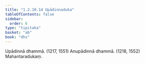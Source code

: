 ```yaml
---
title: "1.2.10.14 Upādinnaduka"
tableOfContents: false
sidebar:
  order: 6
type: "tipitaka"
basket: "ab"
book: "dhs"
---
```



<DynamicBreadcrumb />

<Division number="90" book="dhs">

<Paragraph number="212" book="dhs">
Upādinnā dhammā. (<Emphasis>1217, 1551</Emphasis>)
</Paragraph>

<Paragraph number="213" book="dhs">
Anupādinnā dhammā. (<Emphasis>1218, 1552</Emphasis>)

</Paragraph>
</Division>

<Paragraph number="214" type="center" book="dhs">
Mahantaradukaṃ.
</Paragraph>
